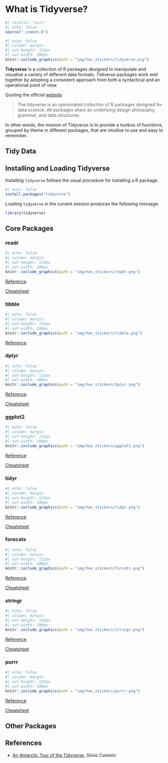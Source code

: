 # What is Tidyverse?

```r
#| results: "asis"
#| echo: false
source("_common.R")
```

```r
#| echo: false
#| column: margin
#| out-height: 115px
#| out-width: 100px
knitr::include_graphics(path = "img/hex_stickers/tidyverse.png")
```

**Tidyverse** is a collection of R packages designed to manipulate and visualise
a variety of different data formats. Tidiverse packages work well together by
adopting a consistent approach from both a syntactical and an operational point
of view.

Quoting the official [website](https://www.tidyverse.org/)

> The tidyverse is an opinionated collection of R packages designed for data
> science. All packages share an underlying design philosophy, grammar, and data
> structures.

In other words, the mission of Tidyverse is to provide a toolbox of functions,
grouped by theme in different packages, that are intuitive to use and easy to
remember.

## Tidy Data

## Installing and Loading Tidyverse

Installing `tidyverse` follows the usual procedure for installing a R package.

```r
#| eval: false
install.packages("tidyverse")
```

Loading `tidyverse` in the current session produces the following message.

```r
library(tidyverse)
```

## Core Packages

### readr {.unnumbered}

```r
#| echo: false
#| column: margin
#| out-height: 115px
#| out-width: 100px
knitr::include_graphics(path = "img/hex_stickers/readr.png")
```

[Reference](https://readr.tidyverse.org)

[Cheatsheet](https://raw.githubusercontent.com/rstudio/cheatsheets/main/data-import.pdf)

### tibble {.unnumbered}

```r
#| echo: false
#| column: margin
#| out-height: 115px
#| out-width: 100px
knitr::include_graphics(path = "img/hex_stickers/tibble.png")
```

[Reference](https://tibble.tidyverse.org)

### dplyr {.unnumbered}

```r
#| echo: false
#| column: margin
#| out-height: 115px
#| out-width: 100px
knitr::include_graphics(path = "img/hex_stickers/dplyr.png")
```

[Reference](https://dplyr.tidyverse.org)

[Cheatsheet](https://raw.githubusercontent.com/rstudio/cheatsheets/main/data-transformation.pdf)

### ggplot2 {.unnumbered}

```r
#| echo: false
#| column: margin
#| out-height: 115px
#| out-width: 100px
knitr::include_graphics(path = "img/hex_stickers/ggplot2.png")
```

[Reference](https://ggplot2.tidyverse.org)

[Cheatsheet](https://raw.githubusercontent.com/rstudio/cheatsheets/main/data-visualization.pdf)

### tidyr {.unnumbered}

```r
#| echo: false
#| column: margin
#| out-height: 115px
#| out-width: 100px
knitr::include_graphics(path = "img/hex_stickers/tidyr.png")
```

[Reference](https://tidyr.tidyverse.org)

[Cheatsheet](https://raw.githubusercontent.com/rstudio/cheatsheets/main/tidyr.pdf)

### forecats {.unnumbered}

```r
#| echo: false
#| column: margin
#| out-height: 115px
#| out-width: 100px
knitr::include_graphics(path = "img/hex_stickers/forcats.png")
```

[Reference](https://forcats.tidyverse.org/)

[Cheatsheet](https://raw.githubusercontent.com/rstudio/cheatsheets/main/factors.pdf)

### stringr {.unnumbered}

```r
#| echo: false
#| column: margin
#| out-height: 115px
#| out-width: 100px
knitr::include_graphics(path = "img/hex_stickers/stringr.png")
```

[Reference](https://stringr.tidyverse.org/)

[Cheatsheet](https://raw.githubusercontent.com/rstudio/cheatsheets/main/strings.pdf)

### purrr {.unnumbered}

```r
#| echo: false
#| column: margin
#| out-height: 115px
#| out-width: 100px
knitr::include_graphics(path = "img/hex_stickers/purrr.png")
```

[Reference](https://purrr.tidyverse.org/)

[Cheatsheet](https://raw.githubusercontent.com/rstudio/cheatsheets/main/purrr.pdf)

## Other Packages

## References {.unnumbered}

+ [An Antarctic Tour of the Tidyverse](https://slides.silviacanelon.com/tour-of-the-tidyverse-v2/), _Silvia Canelón_